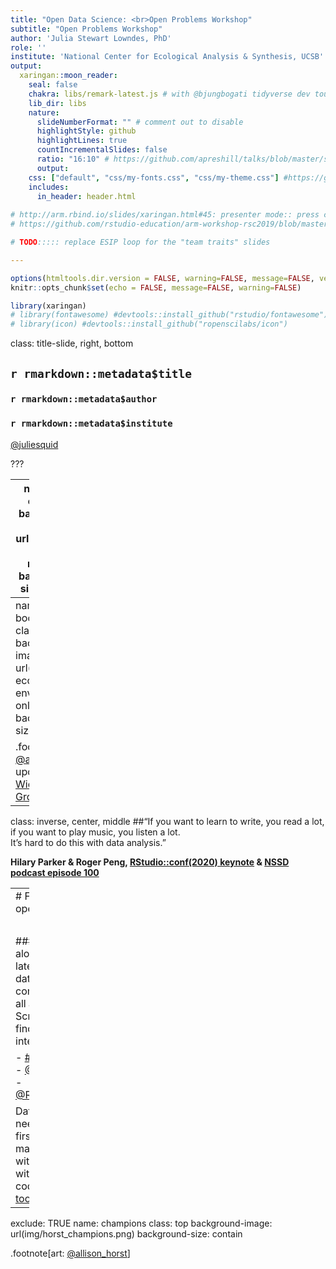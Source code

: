 ```yaml
---
title: "Open Data Science: <br>Open Problems Workshop"
subtitle: "Open Problems Workshop"
author: 'Julia Stewart Lowndes, PhD' 
role: ''
institute: 'National Center for Ecological Analysis & Synthesis, UCSB'
output:
  xaringan::moon_reader:
    seal: false
    chakra: libs/remark-latest.js # with @bjungbogati tidyverse dev toulouse: need to save this file to knit offline!
    lib_dir: libs 
    nature:
      slideNumberFormat: "" # comment out to disable
      highlightStyle: github
      highlightLines: true
      countIncrementalSlides: false
      ratio: "16:10" # https://github.com/apreshill/talks/blob/master/sdss-blogdown/index.Rmd#L16, http://user2019.r-project.org/information_for_presenters/
      output:
    css: ["default", "css/my-fonts.css", "css/my-theme.css"] #https://github.com/apreshill/talks/blob/master/uo-sad-plot-better/index.Rmd#L7
    includes:
      in_header: header.html    
      
# http://arm.rbind.io/slides/xaringan.html#45: presenter mode:: press c then f then p
# https://github.com/rstudio-education/arm-workshop-rsc2019/blob/master/static/slides/xaringan.Rmd      

# TODO::::: replace ESIP loop for the "team traits" slides

---
```


```r
options(htmltools.dir.version = FALSE, warning=FALSE, message=FALSE, verbose = FALSE)
knitr::opts_chunk$set(echo = FALSE, message=FALSE, warning=FALSE)

library(xaringan)
# library(fontawesome) #devtools::install_github("rstudio/fontawesome")
# library(icon) #devtools::install_github("ropenscilabs/icon")
```

class: title-slide, right, bottom



## `r rmarkdown::metadata$title`
### `r rmarkdown::metadata$author`
### `r rmarkdown::metadata$institute`

[@juliesquid](https://twitter.com/juliesquid)  

???


---
name: r4ds
class: top
background-image: url(img/horst-eco-r4ds.png)
background-size: contain

.footnote[art: [@allison_horst](https://twitter.com/allison_horst); 
updated from [Wickham & Grolemund](https://r4ds.had.co.nz/)]


---
name: r4ds-bookends
class: top
background-image: url(img/horst-eco-r4ds-env-comm-only.png)
background-size: contain

.footnote[art: [@allison_horst](https://twitter.com/allison_horst); 
updated from [Wickham & Grolemund](https://r4ds.had.co.nz/)]

---

class: inverse, center, middle
##“If you want to learn to write, you read a lot, <br>if you want to play music, you listen a lot. <br>It’s hard to do this with data analysis.” 

**Hilary Parker & Roger Peng, [RStudio::conf(2020) keynote](https://rstudio.com/resources/rstudioconf-2020/not-so-standard-deviations-episode-100/) & [NSSD podcast episode 100]( http://nssdeviations.com/100-live-from-rstudio-conf-2020)**

---
# First steps in open data science 

<br>

### You're not alone, it's not too late
### Open data science communities are all around you
### Scroll Twitter to find examples that interest you: 

- [#rstats hashtag](https://twitter.com/hashtag/rstats?lang=en)
- [@WeAreRLadies](https://twitter.com/wearerladies)
- [@R4DScommunity](https://twitter.com/R4DScommunity)

Data does not need to be the first step! I've made my slides with **RMarkdown** without any coding & [you can too](https://jules32.github.io/rmarkdown-website-tutorial/)!



---
exclude: TRUE
name: champions
class: top
background-image: url(img/horst_champions.png)
background-size: contain

.footnote[art: [@allison_horst](https://twitter.com/allison_horst)]


